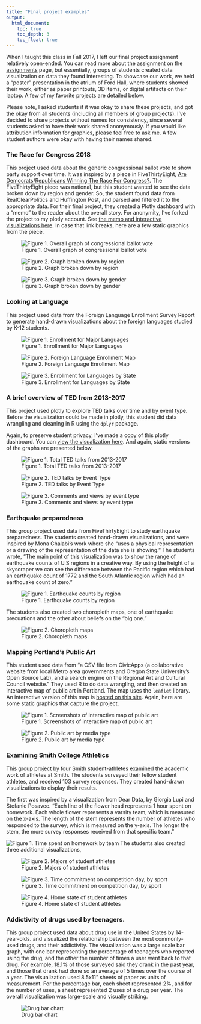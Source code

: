 ```yaml
---
title: "Final project examples"
output:
  html_document:
    toc: true
    toc_depth: 3
    toc_float: true
---
```


When I taught this class in Fall 2017, I left our final project assignment relatively open-ended. You can read more about the assignment on the [assignments](assignments.html) page, but essentially, groups of students created data visualization on data they found interesting. To showcase our work, we held a "poster" presentation in the atrium of Ford Hall, where students showed their work, either as paper printouts, 3D items, or digital artifacts on their laptop. A few of my favorite projects are detailed below.

Please note, I asked students if it was okay to share these projects, and got the okay from all students (including all members of group projects). I've decided to share projects without names for consistency, since several students asked to have their work shared anonymously. If you would like attribution information for graphics, please feel free to ask me. A few student authors were okay with having their names shared. 

### The Race for Congress 2018

This project used data about the generic congressional ballot vote to show party support over time. It was inspired by a piece in FiveThirtyEight, [Are Democrats/Republicans Winning The Race For Congress?](https://projects.fivethirtyeight.com/congress-generic-ballot-polls/). The FiveThirtyEight piece was national, but this student wanted to see the data broken down by region and gender. So, the student found data from RealClearPolitics and Huffington Post, and parsed and filtered it to the appropriate data. For their final project, they created a Plotly dashboard with a "memo" to the reader about the overall story. For anonymity, I've forked the project to my plotly account. See [the memo and interactive visualizations here](https://plot.ly/dashboard/AmeliaMN:24/#/). In case that link breaks, here are a few static graphics from the piece.

![Figure 1. Overall graph of congressional ballot vote](img/GenericPlot.png)

![Figure 2. Graph broken down by region](img/ByRegion.png)

![Figure 3. Graph broken down by gender](img/ByGender.png)

### Looking at Language

This project used data from the Foreign Language Enrollment Survey Report to generate hand-drawn visualizations about the foreign languages studied by K-12 students. 

![Figure 1. Enrollment for Major Languages](img/Language1.jpg)

![Figure 2. Foreign Language Enrollment Map](img/Language2.jpg) 

![Figure 3. Enrollment for Languages by State](img/Language3.jpg)

### A brief overview of TED from 2013-2017

This project used plotly to explore TED talks over time and by event type. Before the visualization could be made in plotly, this student did data wrangling and cleaning in R using the `dplyr` package. 

Again, to preserve student privacy, I've made a copy of this plotly dashboard. You can [view the visualization here](https://plot.ly/dashboard/AmeliaMN:25/present). And again, static versions of the graphs are presented below. 

![Figure 1. Total TED talks from 2013-2017](img/TED1.png)

![Figure 2. TED talks by Event Type](img/TED2.png)

![Figure 3. Comments and views by event type](img/TED3.png)

### Earthquake preparedness

This group project used data from FiveThirtyEight to study earthquake preparedness. The students created hand-drawn visualizations, and were inspired by Mona Chalabi's work where she "uses a physical representation or a drawing of the representation of the data she is showing." The students wrote, "The main point of this visualization was to show the range of earthquake counts of U.S regions in a creative way. By using the height of a skyscraper we can see the difference between the Pacific region which had an earthquake count of 1772 and the South Atlantic region which had an earthquake count of zero."

![Figure 1. Earthquake counts by region](img/Earthquakes1.jpg)

The students also created two choropleth maps, one of earthquake precuations and the other about beliefs on the "big one." 

![Figure 2. Choropleth maps](img/Earthquakes2.jpg)

### Mapping Portland's Public Art

This student used data from "a CSV file from CivicApps (a collaborative website from local Metro area governments and Oregon State University’s Open Source Lab), and a search engine on the Regional Art and Cultural Council website." They used R to do data wrangling, and then created an interactive map of public art in Portland. The map uses the `leaflet` library. An interactive version of this map is [hosted on this site](publicart_anon.html). Again, here are some static graphics that capture the project.

![Figure 1. Screenshots of interactive map of public art](img/publicart1.png)

![Figure 2. Public art by media type](img/publicart2.png)

### Examining Smith College Athletics 

This group project by four Smith student-athletes examined the academic work of athletes at Smith. The students surveyed their fellow student athletes, and received 103 survey responses. They created hand-drawn visualizations to display their results. 

The first was inspired by a visualization from Dear Data, by Giorgia Lupi and Stefanie Posavec. "Each line of the flower head represents 1 hour spent on homework. Each whole flower represents a varsity team, which is measured on the x-axis. The length of the stem represents the number of athletes who responded to the survey, which is measured on the y-axis. The longer the stem, the more survey responses received from that specific team."

![Figure 1. Time spent on homework by team](img/Athletes1.jpg)
The students also created three additional visualizations, 

![Figure 2. Majors of student athletes](img/Athletes2.jpg)

![Figure 3. Time commitment on competition day, by sport](img/Athletes3.jpg)

![Figure 4. Home state of student athletes](img/Athletes4.jpg)

### Addictivity of drugs used by teenagers.

This group project used data about drug use in the United States by 14-year-olds. and visualized the relationship between the most commonly-used drugs, and their addictivity. The visualization was a large scale bar graph, with one bar representing the percentage of teenagers who reported using the drug, and the other the number of times a user went back to that drug. For example, 18.1\% of those surveyed said they drank in the past year, and those that drank had done so an average of 5 times over the course of a year. The visualization used 8.5x11" sheets of paper as units of measurement. For the percentage bar, each sheet represented 2\%, and for the number of uses, a sheet represented 2 uses of a drug per year. The overall visualization was large-scale and visually striking. 

![Drug bar chart](img/DrugBarChart.png)

